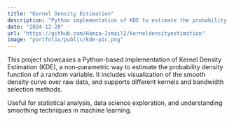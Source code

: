 ```yaml
---
title: "Kernel Density Estimation"
description: "Python implementation of KDE to estimate the probability density function of a given dataset."
date: "2024-12-20"
url: "https://github.com/Hamza-Ismail2/kerneldensityestimation"
image: "portfolio/public/kde-pic.png"
---
```


This project showcases a Python-based implementation of Kernel Density Estimation (KDE), a non-parametric way to estimate the probability density function of a random variable. It includes visualization of the smooth density curve over raw data, and supports different kernels and bandwidth selection methods.

Useful for statistical analysis, data science exploration, and understanding smoothing techniques in machine learning.
